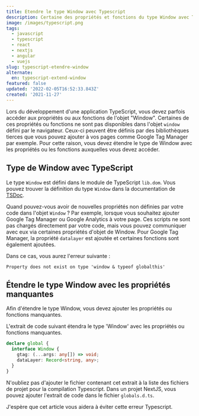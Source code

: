 ```yaml
---
title: Etendre le type Window avec Typescript
description: Certaine des propriétés et fonctions du type Window avec Typescript, ne sont pas disponibles. Ce post a pour but d'expliquer comme étendre le type Window avec les propriétés manquantes.
image: /images/typescript.png
tags:
  - javascript
  - typescript
  - react
  - nextjs
  - angular
  - vuejs
slug: typescript-etendre-window
alternate:
  en: typescript-extend-window
featured: false
updated: '2022-02-05T16:52:33.843Z'
created: '2021-11-27'
---
```


Lors du développement d'une application TypeScript, vous devez parfois accéder aux propriétés ou aux fonctions de l'objet "Window". Certaines de ces propriétés ou fonctions ne sont pas disponibles dans l'objet `window` défini par le navigateur. Ceux-ci peuvent être définis par des bibliothèques tierces que vous pouvez ajouter à vos pages comme Google Tag Manager par exemple. Pour cette raison, vous devez étendre le type de Window avec les propriétés ou les fonctions auxquelles vous devez accéder.

## Type de Window avec TypeScript

Le type `Window` est défini dans le module de TypeScript `lib.dom`. Vous pouvez trouver la définition du type `Window` dans la documentation de [TSDoc](https://microsoft.github.io/PowerBI-JavaScript/interfaces/_node_modules_typedoc_node_modules_typescript_lib_lib_dom_d_.window.html).

Quand pouvez-vous avoir de nouvelles propriétés non définies par votre code dans l'objet `Window` ? Par exemple, lorsque vous souhaitez ajouter Google Tag Manager ou Google Analytics à votre page. Ces scripts ne sont pas chargés directement par votre code, mais vous pouvez communiquer avec eux via certaines propriétés d'objet de Window. Pour Google Tag Manager, la propriété `datalayer` est ajoutée et certaines fonctions sont également ajoutées.

Dans ce cas, vous aurez l'erreur suivante :

```
Property does not exist on type 'window & typeof globalthis'
```

## Étendre le type Window avec les propriétés manquantes

Afin d'étendre le type Window, vous devez ajouter les propriétés ou fonctions manquantes.

L'extrait de code suivant étendra le type 'Window' avec les propriétés ou fonctions manquantes.

```typescript
declare global {
  interface Window {
    gtag: (...args: any[]) => void;
    dataLayer: Record<string, any>;
  }
}
```

N'oubliez pas d'ajouter le fichier contenant cet extrait à la liste des fichiers de projet pour la compilation Typescript. Dans un projet NextJS, vous pouvez ajouter l'extrait de code dans le fichier `globals.d.ts`.

J'espère que cet article vous aidera à éviter cette erreur Typescript.
